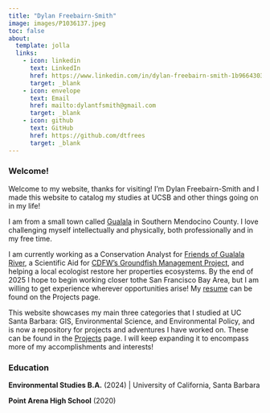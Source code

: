 ```yaml
---
title: "Dylan Freebairn-Smith"
image: images/P1036137.jpeg
toc: false
about: 
  template: jolla
  links:
    - icon: linkedin
      text: LinkedIn
      href: https://www.linkedin.com/in/dylan-freebairn-smith-1b9664303/
      target: _blank
    - icon: envelope
      text: Email
      href: mailto:dylantfsmith@gmail.com
      target: _blank
    - icon: github
      text: GitHub
      href: https://github.com/dtfrees
      target: _blank
---
```


### Welcome!

Welcome to my website, thanks for visiting! I'm Dylan Freebairn-Smith and I made this website to catalog my studies at UCSB and other things going on in my life!

I am from a small town called [Gualala](https://www.gualala.com/) in Southern Mendocino County. I love challenging myself intellectually and physically, both professionally and in my free time.

I am currently working as a Conservation Analyst for [Friends of Gualala River](gualalariver.org), a Scientific Aid for [CDFW's Groundfish Management Project](https://wildlife.ca.gov/Conservation/Marine/Groundfish), and helping a local ecologist restore her properties ecosystems. By the end of 2025 I hope to begin working closer tothe San Francisco Bay Area, but I am willing to get experience wherever opportunities arise! My [resume](https://dtfrees.github.io/posts/2024-07-24-resume/) can be found on the Projects page.

This website showcases my main three categories that I studied at UC Santa Barbara: GIS, Environmental Science, and Environmental Policy, and is now a repository for projects and adventures I have worked on. These can be found in the [Projects](https://dtfrees.github.io/posts.html) page. I will keep expanding it to encompass more of my accomplishments and interests!

### Education

**Environmental Studies B.A.** (2024) \| University of California, Santa Barbara

**Point Arena High School** (2020)
